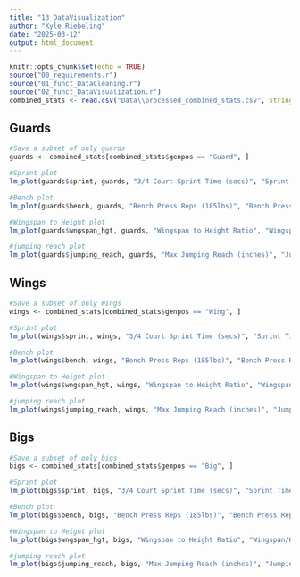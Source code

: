 ```yaml
---
title: "13_DataVisualization"
author: "Kyle Riebeling"
date: "2025-03-12"
output: html_document
---
```


```r
knitr::opts_chunk$set(echo = TRUE)
source("00_requirements.r")
source("01_funct_DataCleaning.r")
source("02_funct_DataVisualization.r")
combined_stats <- read.csv("Data\\processed_combined_stats.csv", stringsAsFactors = T)
```

## Guards

```r
#Save a subset of only guards
guards <- combined_stats[combined_stats$genpos == "Guard", ]

#Sprint plot
lm_plot(guards$sprint, guards, "3/4 Court Sprint Time (secs)", "Sprint Time vs Win Shares") 

#Bench plot
lm_plot(guards$bench, guards, "Bench Press Reps (185lbs)", "Bench Press Reps vs Win Shares")

#Wingspan to Height plot
lm_plot(guards$wngspan_hgt, guards, "Wingspan to Height Ratio", "Wingspan/Height vs Win Shares") 

#jumping reach plot
lm_plot(guards$jumping_reach, guards, "Max Jumping Reach (inches)", "Jumping Reach vs Win Shares")

```

## Wings

```r
#Save a subset of only Wings
wings <- combined_stats[combined_stats$genpos == "Wing", ]

#Sprint plot
lm_plot(wings$sprint, wings, "3/4 Court Sprint Time (secs)", "Sprint Time vs Win Shares") 

#Bench plot
lm_plot(wings$bench, wings, "Bench Press Reps (185lbs)", "Bench Press Reps vs Win Shares")

#Wingspan to Height plot
lm_plot(wings$wngspan_hgt, wings, "Wingspan to Height Ratio", "Wingspan/Height vs Win Shares") 

#jumping reach plot
lm_plot(wings$jumping_reach, wings, "Max Jumping Reach (inches)", "Jumping Reach vs Win Shares")

```


## Bigs

```r
#Save a subset of only bigs
bigs <- combined_stats[combined_stats$genpos == "Big", ]

#Sprint plot
lm_plot(bigs$sprint, bigs, "3/4 Court Sprint Time (secs)", "Sprint Time vs Win Shares") 

#Bench plot
lm_plot(bigs$bench, bigs, "Bench Press Reps (185lbs)", "Bench Press Reps vs Win Shares")

#Wingspan to Height plot
lm_plot(bigs$wngspan_hgt, bigs, "Wingspan to Height Ratio", "Wingspan/Height vs Win Shares") 

#jumping reach plot
lm_plot(bigs$jumping_reach, bigs, "Max Jumping Reach (inches)", "Jumping Reach vs Win Shares")

```


